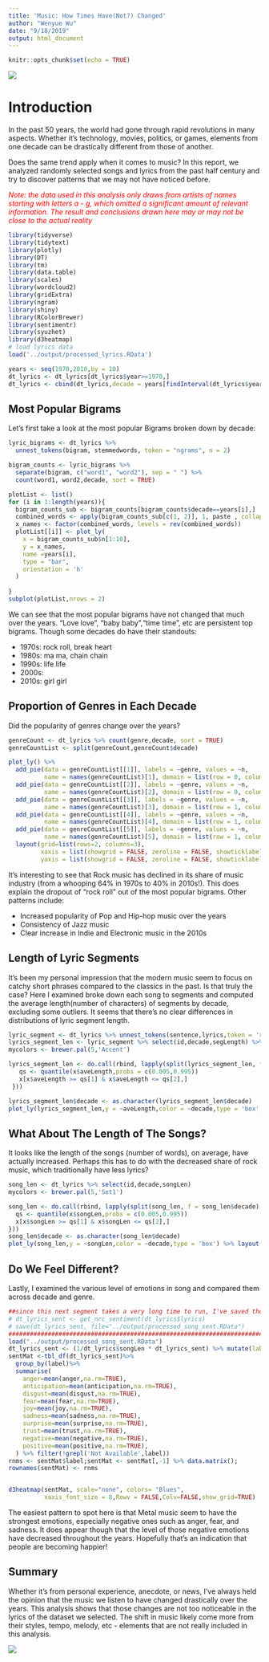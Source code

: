 ```yaml
---
title: 'Music: How Times Have(Not?) Changed'
author: "Wenyue Wu"
date: "9/18/2019"
output: html_document
---
```


```r
knitr::opts_chunk$set(echo = TRUE)
```

![](../figs/music by decade.gif)

# Introduction

In the past 50 years, the world had gone through rapid revolutions in many aspects. Whether it's technology, movies, politics, or games, elements from one decade can be drastically different from those of another.

Does the same trend apply when it comes to music? In this report, we analyzed randomly selected songs and lyrics from the past half century and try to discover patterns that we may not have noticed before.

<font color = 'red'>*Note: the data used in this analysis only draws from artists of names starting with letters a - g, which omitted a significant amount of relevant information. The result and conclusions drawn here may or may not be close to the actual reality*</font>

```r
library(tidyverse)
library(tidytext)
library(plotly)
library(DT)
library(tm)
library(data.table)
library(scales)
library(wordcloud2)
library(gridExtra)
library(ngram)
library(shiny) 
library(RColorBrewer)
library(sentimentr)
library(syuzhet)
library(d3heatmap)
# load lyrics data
load('../output/processed_lyrics.RData') 

years <- seq(1970,2010,by = 10)
dt_lyrics <- dt_lyrics[dt_lyrics$year>=1970,]
dt_lyrics <- cbind(dt_lyrics,decade = years[findInterval(dt_lyrics$year,years)],songLen = str_count(dt_lyrics$lyrics,pattern = '\\w+'))

```

## Most Popular Bigrams

Let's first take a look at the most popular Bigrams broken down by decade:

```r
lyric_bigrams <- dt_lyrics %>%
  unnest_tokens(bigram, stemmedwords, token = "ngrams", n = 2)

bigram_counts <- lyric_bigrams %>%
  separate(bigram, c("word1", "word2"), sep = " ") %>%
  count(word1, word2,decade, sort = TRUE)

plotList <- list()
for (i in 1:length(years)){
  bigram_counts_sub <- bigram_counts[bigram_counts$decade==years[i],]
  combined_words <- apply(bigram_counts_sub[c(1, 2)], 1, paste , collapse = " " )[1:10]
  x_names <- factor(combined_words, levels = rev(combined_words))
  plotList[[i]] <- plot_ly(
    x = bigram_counts_sub$n[1:10],
    y = x_names,
    name =years[i],
    type = "bar",
    orientation = 'h'
  ) 
  
}
subplot(plotList,nrows = 2)
```
We can see that the most popular bigrams have not changed that much over the years. "Love love", "baby baby","time time", etc are persistent top bigrams.  Though some decades do have their standouts:

* 1970s: rock roll, break heart
* 1980s: ma ma, chain chain
* 1990s: life life
* 2000s: 
* 2010s: girl girl



## Proportion of Genres in Each Decade

Did the popularity of genres change over the years?

```r

genreCount <- dt_lyrics %>% count(genre,decade, sort = TRUE)
genreCountList <- split(genreCount,genreCount$decade)

plot_ly() %>%
  add_pie(data = genreCountList[[1]], labels = ~genre, values = ~n,
          name = names(genreCountList)[1], domain = list(row = 0, column = 0)) %>%
  add_pie(data = genreCountList[[2]], labels = ~genre, values = ~n,
          name = names(genreCountList)[2], domain = list(row = 0, column = 1)) %>%
  add_pie(data = genreCountList[[3]], labels = ~genre, values = ~n,
          name = names(genreCountList)[3], domain = list(row = 1, column = 0)) %>%
  add_pie(data = genreCountList[[4]], labels = ~genre, values = ~n,
          name = names(genreCountList)[4], domain = list(row = 1, column = 1)) %>%
  add_pie(data = genreCountList[[5]], labels = ~genre, values = ~n,
          name = names(genreCountList)[5], domain = list(row = 1, column = 2)) %>%
  layout(grid=list(rows=2, columns=3),
         xaxis = list(showgrid = FALSE, zeroline = FALSE, showticklabels = FALSE),
         yaxis = list(showgrid = FALSE, zeroline = FALSE, showticklabels = FALSE))

```
It's interesting to see that Rock music has declined in its share of music industry (from a whooping 64% in 1970s to 40% in 2010s!). This does explain the dropout of "rock roll" out of the most popular bigrams. Other patterns include:

* Increased popularity of Pop and Hip-hop music over the years
* Consistency of Jazz music
* Clear increase in Indie and Electronic music in the 2010s



## Length of Lyric Segments

It's been my personal impression that the modern music seem to focus on catchy short phrases compared to the classics in the past. Is that truly the case? Here I examined broke down each song to segments and computed the average length(number of characters) of segments by decade, excluding some outliers. It seems that there's no clear differences in distributions of lyric segment length.

```r
lyric_segment <- dt_lyrics %>% unnest_tokens(sentence,lyrics,token = 'regex',pattern = '[:punct:]') %>% mutate(segLength = nchar(sentence))
lyrics_segment_len <- lyric_segment %>% select(id,decade,segLength) %>% group_by(id,decade) %>% summarize(aveLength = mean(segLength))
mycolors <- brewer.pal(5,'Accent')

lyrics_segment_len <- do.call(rbind, lapply(split(lyrics_segment_len, f = lyrics_segment_len$decade), FUN = function(x){
   qs <- quantile(x$aveLength,probs = c(0.005,0.995))
   x[x$aveLength >= qs[1] & x$aveLength <= qs[2],]
 }))

lyrics_segment_len$decade <- as.character(lyrics_segment_len$decade)
plot_ly(lyrics_segment_len,y = ~aveLength,color = ~decade,type = 'box',colors = mycolors) %>% layout(yaxis = list(title = 'Average Length of Lyric Segments'))


```


## What About The Length of The Songs?

It looks like the length of the songs (number of words), on average, have actually increased. Perhaps this has to do with the decreased share of rock music, which traditionally have less lyrics?

```r
song_len <- dt_lyrics %>% select(id,decade,songLen)
mycolors <- brewer.pal(5,'Set1')

song_len <- do.call(rbind, lapply(split(song_len, f = song_len$decade), FUN = function(x){
  qs <- quantile(x$songLen,probs = c(0.005,0.995))
  x[x$songLen >= qs[1] & x$songLen <= qs[2],]
}))
song_len$decade <- as.character(song_len$decade)
plot_ly(song_len,y = ~songLen,color = ~decade,type = 'box') %>% layout(yaxis = list(title = 'Average Length(# of words) of Song'))


```

## Do We Feel Different?

Lastly, I examined the various level of emotions in song and compared them across decade and genre. 

```r
##since this next segment takes a very long time to run, I've saved the data in ##the output folder for faster loading
# dt_lyrics_sent <- get_nrc_sentiment(dt_lyrics$lyrics)
# save(dt_lyrics_sent, file="../output/processed_song_sent.RData")
##########################################################################
load("../output/processed_song_sent.RData")
dt_lyrics_sent <- (1/dt_lyrics$songLen * dt_lyrics_sent) %>% mutate(label = paste(dt_lyrics$genre,dt_lyrics$decade))
sentMat <-tbl_df(dt_lyrics_sent)%>%
  group_by(label)%>%
  summarise(
    anger=mean(anger,na.rm=TRUE),
    anticipation=mean(anticipation,na.rm=TRUE),
    disgust=mean(disgust,na.rm=TRUE),
    fear=mean(fear,na.rm=TRUE),
    joy=mean(joy,na.rm=TRUE),
    sadness=mean(sadness,na.rm=TRUE),
    surprise=mean(surprise,na.rm=TRUE),
    trust=mean(trust,na.rm=TRUE),
    negative=mean(negative,na.rm=TRUE),
    positive=mean(positive,na.rm=TRUE),
  ) %>% filter(!grepl('Not Available',label))
rnms <- sentMat$label;sentMat <- sentMat[,-1] %>% data.matrix();
rownames(sentMat) <- rnms


d3heatmap(sentMat, scale="none", colors= "Blues",
          xaxis_font_size = 8,Rowv = FALSE,Colv=FALSE,show_grid=TRUE)

```
The easiest pattern to spot here is that Metal music seem to have the strongest emotions, especially negative ones such as anger, fear, and sadness. It does appear though that the level of those negative emotions have decreased throughout the years. Hopefully that's an indication that people are becoming happier!

## Summary
Whether it's from personal experience, anecdote, or news, I've always held the opinion that the music we listen to have changed drastically over the years. This analysis shows that those changes are not too noticeable in the lyrics of the dataset we selected. The shift in music likely come more from their styles, tempo, melody, etc - elements that are not really included in this analysis. 



![](../figs/music by decade 2.png)


